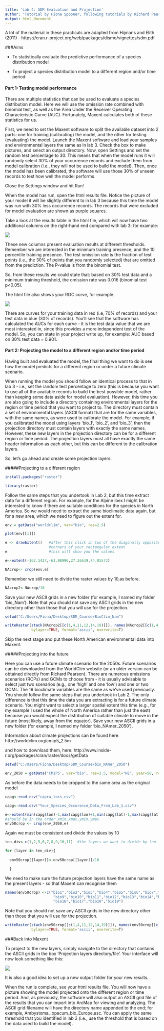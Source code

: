 ```yaml
---
title: 'Lab 4: SDM Evaluation and Projection'
author: "Tutorial by Fiona Spooner, following tutorials by Richard Pearson for courses at UCL"
output: html_document
---
```


A lot of the material in these practicals are adapted from Hijmans and Elith (2011) - https://cran.r-project.org/web/packages/dismo/vignettes/sdm.pdf


###Aims

* To statistically evaluate the predictive performance of a species distribution model

* To project a species distribution model to a different region and/or time period


#### Part 1: Testing model performance

There are multiple statistics that can be used to evaluate a species distribution model. Here we will use the omission rate combined with binomial test, as well as the Area Under the Receiver Operating Characteristic Curve (AUC). Fortunately, Maxent calculates both of these statistics for us.

First, we need to set the Maxent software to split the available dataset into 2 parts: one for training (calibrating) the model, and the other for testing (evaluating) the model. Launch the Maxent software and load your samples and environmental layers the same as in lab 3. Check the box to make pictures, and select an output directory. Now, open Settings and set the random test percentage to 30. This means that when the model runs it will randomly select 30% of your occurrence records and exclude them from model calibration (i.e., they will not be used to build the model). Then, once the model has been calibrated, the software will use those 30% of unseen records to test how well the model performs.

Close the Settings window and hit Run!

When the model has run, open the html results file. Notice the picture of your model it will be slightly different to in lab 3 because this time the model was run with 30% less occurrence records. The records that were excluded for model evaluation are shown as purple squares.

Take a look at the results table in the html file, which will now have two additional columns on the right-hand end compared with lab 3; for example:


![](C:\Users\Fiona\Desktop\SDM_Course\maxent_pic_lab4.png)


These new columns present evaluation results at different thresholds. Remember we are interested in the minimum training presence, and the 10 percentile training presence. The test omission rate is the fraction of test points (i.e., the 30% of points that you randomly selected) that are omitted from the prediction. The P-value is from the binomial test.

So, from these results we could state that: based on 30% test data and a minimum training threshold, the omission rate was 0.016 (binomial test p<0.05).

The html file also shows your ROC curve, for example:

![](C:\Users\Fiona\Desktop\SDM_Course\maxent_pic_lab4b.png)

There are curves for your training data in red (i.e, 70% of records) and your test data in blue (30% of records). You'll see that the software has calculated the AUCs for each curve - it is the test data value that we are most interested in, since this provides a more independent test of the model. So, you can state in your project write up, for example: AUC based on 30% test data = 0.901.


#### Part 2: Projecting the model to a different region and/or time period


Having built and evaluated the model, the final thing we want to do is see how the model predicts for a different region or under a future climate scenario.

When running the model you should follow an identical process to that in lab 3 - i.e., set the random test percentage to zero (this is because you want to use all of the available records to build the best possible model, rather than keeping some data aside for model evaluation). However, this time you are also going to include a directory containing environmental layers for the region or time period that you want to project to. The directory must contain a set of environmental layers (ASCII format) that are for the same variables, with the same names, as were used to calibrate the model. For example, if you calibrated the model using layers 'bio_1', 'bio_2', and 'bio_3', then the projection directory must contain layers with exactly the same names. However, these new layers in the projection directory can be for a different region or time period. The projection layers must all have exactly the same header information as each other, but this can be different to the calibration layers.

So, let's go ahead and create some projection layers:

#####Projecting to a different region

```r
install.packages("raster")
```

```r
library(raster)
```

Follow the same steps that you undertook in Lab 2, but this time extract data for a different region. For example, for the Alpine ibex I might be interested to know if there are suitable conditions for the species in North America. So we would need to extract the same bioclimatic data again, but for a new area, which we need to figure out the extent for. 

```r

env = getData("worldclim", var="bio", res=2.5)

plot(env[[1]])
```

```r
e <- drawExtent()   #after this click in two of the diagonally opposite 
                    #corners of your rectangular extent
e                   #this will show you the values
```

```r
e<-extent(-162.1427,-61.98996,27.26639,74.05573)

```

```r
NAcrop<- crop(env,e)
```

Remember we still need to divide the raster values by 10,as before.
```r

NAcrop2<-NAcrop/10
```


Save your new ASCII grids in a new folder (for example, I named my folder 'bio_Nam'). Note that you should not save any ASCII grids in the new directory other than those that you will use for the projection.

```r
setwd("C:/Users/Fiona/Desktop/SDM_Course/BioClim_Nam")

```

```r
writeRaster(stack(NAcrop2[[c(1,4,11,12,14,19)]]), names(NAcrop2[[c(1,4,11,12,14,19)]]), 
            bylayer=TRUE, format='ascii', overwrite=T)


```

Skip the next stage and put these North American environmental data into Maxent.


#####Projecting into the future


Here you can use a future climate scenario for the 2050s. Future scenarios can be downloaded from the WorldClim website (or an older version can be obtained directly from Richard Pearson). There are numerous emissions scenarios (RCPs) and GCMs to choose from - it is usually advisable to select just two scenarios (e.g., one 'high' and one 'low') and one or two GCMs. The 19 bioclimate variables are the same as we've used previously. You should follow the same steps that you undertook in Lab 2. The only difference is that this time the data you are extracting is for a future climate scenario. You might want to select a larger spatial extent this time (e.g., for my example I used the whole of North America rather than just the east) because you would expect the distribution of suitable climate to move in the future (most likely, away from the equator). Save your new ASCII grids in a new folder (for example, I named my folder 'bio_NAmer_2050'). 

Information about climate projections can be found here:  http://worldclim.org/cmip5_2.5m

and how to download them, here: http://www.inside-r.org/packages/cran/raster/docs/getData

```r
setwd("C:/Users/Fiona/Desktop/SDM_Course/bio_NAmer_2050")
```

```r
env_2050 = getData('CMIP5', var="bio", res=2.5, model="HE", year=50, rcp=85)

```

As before the data needs to be cropped to the same area as the original model

```r
capg<-read.csv("capra_locs.csv")
```

```r
capg<-read.csv("Your_Species_Occurence_Data_From_Lab_1.csv")

```

```r

e<-extent(min(capg$lon)-1,max(capg$lon)+1,min(capg$lat)-1,max(capg$lat)+1)    
#should be in the order xmin,xmax,ymin,ymax
env50crop <- crop(env_2050,e)

```

Again we must be consistent and divide the values by 10

```r
ten_div<-c(1,2,5,6,7,8,9,10,11)  #the layers we want to divide by ten

for (layer in ten_div){
  
  env50crop[[layer]]<-env50crop[[layer]]/10

  }


```

We need to make sure the future projection layers have the same name as the present layers - so that Maxent can recognise them
```r
names(env50crop) <-c("bio1","bio2","bio3","bio4","bio5","bio6","bio7","bio8",
                      "bio9","bio10","bio11","bio12","bio13","bio14","bio15",
                      "bio16","bio17","bio18","bio19")

```

Note that you should not save any ASCII grids in the new directory other than those that you will use for the projection.

```r

writeRaster(stack(env50crop[[c(1,4,11,12,14,19)]]), names(env50crop[[c(1,4,11,12,14,19)]]), 
            bylayer=TRUE, format='ascii', overwrite=T)

```


###Back into Maxent

To project to the new layers, simply navigate to the directory that contains the ASCII grids in the box 'Projection layers directory/file'. Your interface will now look something like this:


![](C:\Users\Fiona\Desktop\SDM_Course\future.png)


It is also a good idea to set up a new output folder for your new results.


When the run is complete, see your html results file. You will now have a picture showing the model projected onto the different region or time period. And, as previously, the software will also output an ASCII grid file of the results that you can import into ArcMap for viewing and analyzing. The ASCII grid filename will have the directory name appended to the end; for example, Ambystoma_ opacum_bio_Europe.asc. You can apply the same threshold that you identified in lab 3 (i.e., use the threshold that is based on the data used to build the model).






